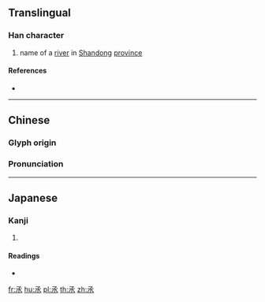 {{also|丞}}
==Translingual==

===Han character===
{{Han char|rn=85|rad=水|as=01|sn=5|four=17232|canj=NE}}

# name of a [[river]] in [[Shandong]] [[province]]

====References====
* {{Han ref|kx=0603.020|dkj=17086|dj=0996.020|hdz=31546.050|uh=6C36|ud=27702|bh=C9A1|bd=51617}}

----

==Chinese==
{{zh-forms}}

===Glyph origin===
{{Han etym}}

===Pronunciation===
{{zh-pron
|m=zhěng
|c=cing2
|mc=
|oc=y
|ma=
|cat=pn
}}

----

==Japanese==

===Kanji===
{{ja-kanji|grade=|rs=水01}}

# {{defn|lang=ja|sort=水01}}

====Readings====
* {{ja-readings|on=[[しょう]] (shō), [[じょう]] (jō)|kun=[[すくう]] (sukuu)}}

[[fr:氶]]
[[hu:氶]]
[[pl:氶]]
[[th:氶]]
[[zh:氶]]